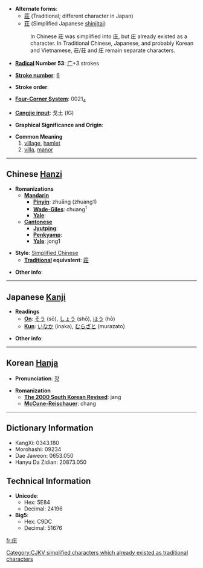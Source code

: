 * '''Alternate forms''':
**[[莊]] (Traditional; different character in Japan)
**[[荘]] (Simplified Japanese [[shinjitai]])
*:In Chinese 莊 was simplified into 庄, but 庄 already existed as a character. In Traditional Chinese, Japanese, and probably Korean and Vietnamese, 莊/荘 and 庄 remain separate characters.

* '''[[Wiktionary:Chinese radical index| Radical]] Number 53''': [[Wiktionary:Chinese radical index 广|广]]+3 strokes

* '''[[Wiktionary:Chinese total strokes index|Stroke number]]''': [[Wiktionary:Chinese total strokes index 6|6]]

* '''Stroke order''': 

* '''[[Wiktionary:Chinese four corner index|Four-Corner System]]''': 0021<sub>4</sub>

* '''[[Wiktionary:Chinese Cangjie index|Cangjie input]]''': 戈土 (IG)

* '''Graphical Significance and Origin''': 

* '''Common Meaning'''
*#[[village]], [[hamlet]]
*# [[villa]], [[manor]]

----

== Chinese [[Hanzi]] ==

* '''Romanizations'''
** '''[[Mandarin]]'''
*** '''[[Pinyin]]''': zhuāng (zhuang1)
*** '''[[Wade-Giles]]''': chuang<sup>1</sup>
*** '''[[Yale]]''': 
** '''[[Cantonese]]'''
*** '''[[Jyutping]]''':
*** '''[[Penkyamp]]''': 
*** '''[[Yale]]''': jong1

* '''Style''': [[Simplified Chinese]] 
** '''[[Traditional Chinese|Traditional]] equivalent''': [[莊]]

* '''Other info''': 

----

== Japanese [[Kanji]] ==

* '''Readings'''
** '''[[On]]''': [[そう]] (sō), [[しょう]] (shō), [[ほう]] (hō)
** '''[[Kun]]''': [[いなか]] (inaka), [[むらざと]] (murazato)

* '''Other info''':  

----

== Korean [[Hanja]] ==

* '''Pronunciation''': [[장]]

* '''Romanization'''
** '''[[The 2000 South Korean Revised Romanization|The 2000 South Korean Revised]]''': jang
** '''[[McCune-Reischauer]]''': chang

----

== Dictionary Information ==

* KangXi: 0343.180
* Morohashi: 09234
* Dae Jaweon: 0653.050
* Hanyu Da Zidian: 20873.050

== Technical Information ==

* '''Unicode''':
** Hex: 5E84
** Decimal: 24196
* '''Big5''':
** Hex: C9DC
** Decimal: 51676

[[Category:CJKV simplified characters which already existed as traditional characters]]

[[fr:庄]]
